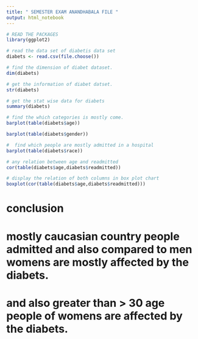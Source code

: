 ---
title: " SEMESTER EXAM ANANDHABALA FILE "
output: html_notebook
---
```{r}
# READ THE PACKAGES
library(ggplot2)
```

```{r}
# read the data set of diabetis data set
diabets <- read.csv(file.choose())

```

```{r}
# find the dimension of diabet dataset.
dim(diabets)
```
```{r}
# get the information of diabet datset.
str(diabets)
```
```{r}
# get the stat wise data for diabets
summary(diabets)
```
```{r}
# find the which categories is mostly come.
barplot(table(diabets$age))
```
```{r}
barplot(table(diabets$gender))
```
```{r}
#  find which people are mostly admitted in a hospital
barplot(table(diabets$race))
```
```{r}
# any relation between age and readmitted
cor(table(diabets$age,diabets$readmitted))
```
```{r}
# display the relation of both columns in box plot chart
boxplot(cor(table(diabets$age,diabets$readmitted)))
```
# conclusion
# mostly caucasian country people admitted and also compared to men womens are mostly affected by the diabets.
# and also greater than > 30 age people of womens are affected by the diabets.
